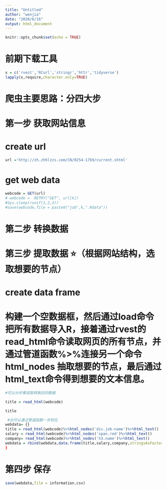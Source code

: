 ```yaml
---
title: "Untitled"
author: "wenjia"
date: "2020/6/16"
output: html_document
---
```


```r
knitr::opts_chunk$set(echo = TRUE)
```

# 前期下载工具

```r
x = c('rvest','RCurl','stringr','httr','tidyverse')
lapply(x,require,character.only=TRUE)
```

# 爬虫主要思路：分四大步

# 第一步 获取网站信息 



# create url
```r
url ='http://zh.zhhlzzs.com/CN/0254-1769/current.shtml'
```
# get web data
```r

webcode = GET(url)
# webcode =  RETRY("GET", url[k])
#Sys.sleep(runif(1,2,3))
#save(webcode,file = paste0("job",k,".Rdata"))

```
# 第二步 转换数据


# 第三步 提取数据 ⭐️（根据网站结构，选取想要的节点）


# create data frame
# 构建一个空数据框，然后通过load命令把所有数据导入R，接着通过rvest的read_html命令读取网页的所有节点，并通过管道函数%>%连接另一个命令html_nodes 抽取想要的节点，最后通过html_text命令得到想要的文本信息。




```r

#可以分步骤读取转换后的数据

title = read_html(webcode) 

title
```


```r
 #也可以通过管道函数一步到位
webdata= {}
title = read_html(webcode)%>%html_nodes('div.job-name')%>%html_text()
salary = read_html(webcode)%>%html_nodes('span.red')%>%html_text()
company= read_html(webcode)%>%html_nodes('h3.name')%>%html_text()
webdata = rbind(webdata,data.frame(title,salary,company,stringsAsFactors = FALSE) )
}
```

# 第四步 保存


```r
save(webdata,file = information.csv)
```

  
